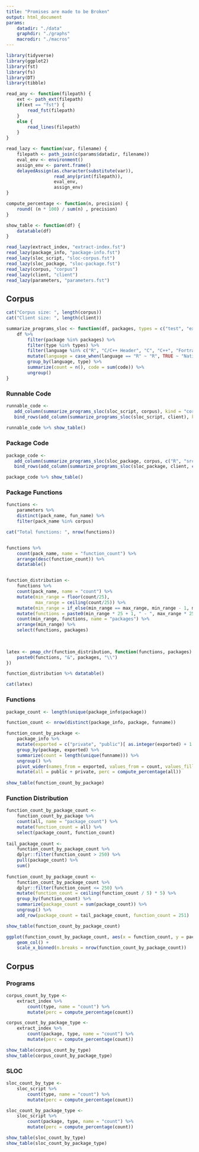 ```yaml
---
title: "Promises are made to be Broken"
output: html_document
params:
    datadir: "./data"
    graphdir: "./graphs"
    macrodir: "./macros"
---
```


```r
library(tidyverse)
library(ggplot2)
library(fst)
library(fs)
library(DT)
library(tibble)
```

```r
read_any <- function(filepath) {
    ext <- path_ext(filepath)
    if(ext == "fst") {
        read_fst(filepath)
    }
    else {
        read_lines(filepath)
    }
}

read_lazy <- function(var, filename) {
    filepath <- path_join(c(params$datadir, filename))
    eval_env <- environment()
    assign_env <- parent.frame()
    delayedAssign(as.character(substitute(var)),
                  read_any(print(filepath)),
                  eval_env,
                  assign_env)
}

compute_percentage <- function(n, precision) {
    round( (n * 100) / sum(n) , precision)
}

show_table <- function(df) {
    datatable(df)
}

read_lazy(extract_index, "extract-index.fst")
read_lazy(package_info, "package-info.fst")
read_lazy(sloc_script, "sloc-corpus.fst")
read_lazy(sloc_package, "sloc-package.fst")
read_lazy(corpus, "corpus")
read_lazy(client, "client")
read_lazy(parameters, "parameters.fst")
```

## Corpus

```r
cat("Corpus size: ", length(corpus))
cat("Client size: ", length(client))

summarize_programs_sloc <- function(df, packages, types = c("test", "example", "testthat", "vignette")) {
    df %>%
        filter(package %in% packages) %>%
        filter(type %in% types) %>%
        filter(language %in% c("R", "C/C++ Header", "C", "C++", "Fortran 77")) %>%
        mutate(language = case_when(language == "R" ~ "R", TRUE ~ "Native")) %>%
        group_by(language, type) %>%
        summarize(count = n(), code = sum(code)) %>%
        ungroup()
}
```

### Runnable Code

```r
runnable_code <-
   add_column(summarize_programs_sloc(sloc_script, corpus), kind = "corpus", .before = 1) %>%
   bind_rows(add_column(summarize_programs_sloc(sloc_script, client), kind = "client", .before = 1))
   
runnable_code %>% show_table()
```

### Package Code

```r
package_code <-
   add_column(summarize_programs_sloc(sloc_package, corpus, c("R", "src")), kind = "corpus", .before = 1) %>%
   bind_rows(add_column(summarize_programs_sloc(sloc_package, client, c("R", "src")), kind = "client", .before = 1))

package_code %>% show_table()
```

### Package Functions
```r
functions <-
    parameters %>% 
    distinct(pack_name, fun_name) %>%
    filter(pack_name %in% corpus)

cat("Total functions: ", nrow(functions))


functions %>%
    count(pack_name, name = "function_count") %>%
    arrange(desc(function_count)) %>%
    datatable()


function_distribution <-
    functions %>%
    count(pack_name, name = "count") %>%
    mutate(min_range = floor(count/25),
           max_range = ceiling(count/25)) %>%
    mutate(min_range = if_else(min_range == max_range, min_range - 1, min_range)) %>%
    mutate(functions = paste0(min_range * 25 + 1, " - ", max_range * 25)) %>% 
    count(min_range, functions, name = "packages") %>%
    arrange(min_range) %>%
    select(functions, packages)
    
    

latex <- pmap_chr(function_distribution, function(functions, packages) {
    paste0(functions, "&", packages, "\\")
})

function_distribution %>% datatable()

cat(latex)
```


### Functions

```r
package_count <- length(unique(package_info$package))

function_count <- nrow(distinct(package_info, package, funname))

function_count_by_package <-
    package_info %>%
    mutate(exported = c("private", "public")[ as.integer(exported) + 1 ] ) %>%
    group_by(package, exported) %>%
    summarize(count = length(unique(funname))) %>%
    ungroup() %>%
    pivot_wider(names_from = exported, values_from = count, values_fill = 0) %>%
    mutate(all = public + private, perc = compute_percentage(all))
    
show_table(function_count_by_package)
```

### Function Distribution

```r
function_count_by_package_count <-
    function_count_by_package %>%
    count(all, name = "package_count") %>%
    mutate(function_count = all) %>%
    select(package_count, function_count)
    
tail_package_count <- 
    function_count_by_package_count %>%
    dplyr::filter(function_count > 250) %>%
    pull(package_count) %>%
    sum()
    
function_count_by_package_count <-
    function_count_by_package_count %>%
    dplyr::filter(function_count <= 250) %>%
    mutate(function_count = ceiling(function_count / 5) * 5) %>%
    group_by(function_count) %>%
    summarize(package_count = sum(package_count)) %>%
    ungroup() %>%
    add_row(package_count = tail_package_count, function_count = 251)

show_table(function_count_by_package_count)

ggplot(function_count_by_package_count, aes(x = function_count, y = package_count)) +
    geom_col() +
    scale_x_binned(n.breaks = nrow(function_count_by_package_count))
```
## Corpus

### Programs

```r
corpus_count_by_type <-
    extract_index %>%
        count(type, name = "count") %>%
        mutate(perc = compute_percentage(count))

corpus_count_by_package_type <-
    extract_index %>%
        count(package, type, name = "count") %>%
        mutate(perc = compute_percentage(count))

show_table(corpus_count_by_type)
show_table(corpus_count_by_package_type)
```

### SLOC

```r
sloc_count_by_type <-
    sloc_script %>%
        count(type, name = "count") %>%
        mutate(perc = compute_percentage(count))

sloc_count_by_package_type <-
    sloc_script %>%
        count(package, type, name = "count") %>%
        mutate(perc = compute_percentage(count))

show_table(sloc_count_by_type)
show_table(sloc_count_by_package_type)
```
